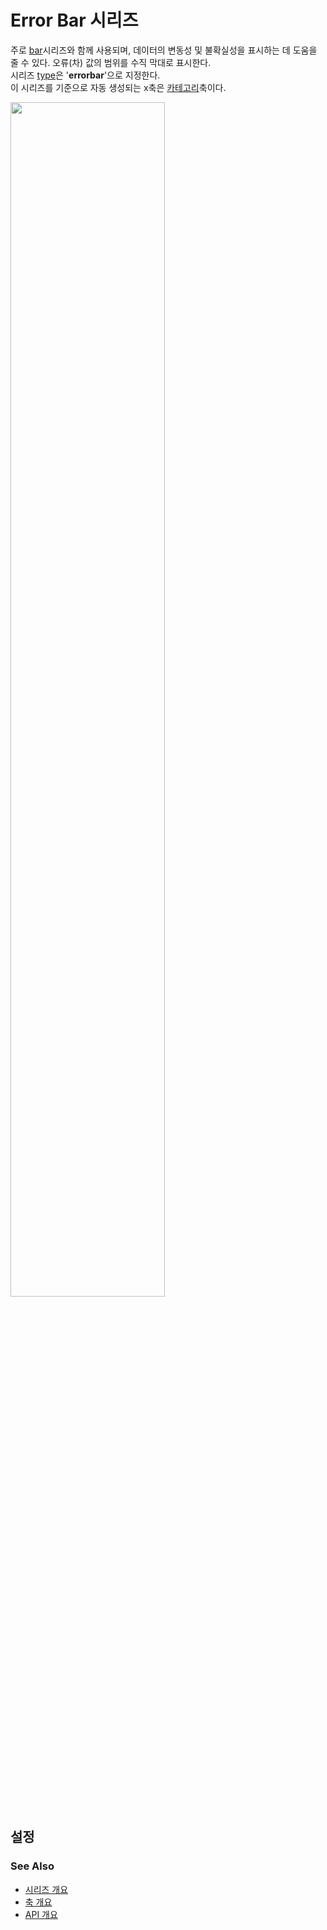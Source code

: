 # Error Bar 시리즈

주로 [bar](/guide/series/series-bar)시리즈와 함께 사용되며, 데이터의 변동성 및 불확실성을 표시하는 데 도움을 줄 수 있다.
오류(차) 값의 범위를 수직 막대로 표시한다.<br/>
시리즈 [type](/config/config/series#type)은 '**errorbar**'으로 지정한다.<br/>
이 시리즈를 기준으로 자동 생성되는 x축은 [카테고리](/config/config/xAxis/category)축이다.

<img src="/images/guide/series/errorbar-01.png" width="70%" class="border-img"/>

## 설정

### See Also

- [시리즈 개요](/guide/series)
- [축 개요](/guide/axes)
- [API 개요](/docs)